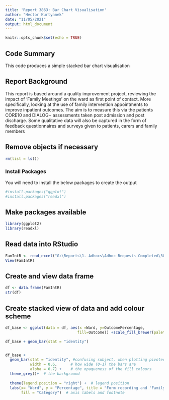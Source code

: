 ---
title: 'Report 3863: Bar Chart Visualisation'
author: "Hector Kurtyanek"
date: "11/05/2021"
output: html_document
---

```{r setup, include=FALSE}
knitr::opts_chunk$set(echo = TRUE)
```


## Code Summary

This code produces a simple stacked bar chart visualisation

## Report Background

This report is based around a quality improvement project, reviewing the impact of ‘Family Meetings’ on the ward as first point of contact. More specifically, looking at the use of family intervention appointments to improve inpatient outcomes. The aim is to measure this via the patients CORE10 and DIALOG+ assessments taken post admission and post discharge.  Some qualitative data will also be captured in the form of feedback questionnaires and surveys given to patients, carers and family members 

## Remove objects if necessary

```{r}
rm(list = ls())
```

### Install Packages

You will need to install the below packages to create the output

```{r install pacakges}
#install.packages("ggplot")
#install.packages("readxl")
```

## Make packages available

```{r llibrary}
library(ggplot2)
library(readxl)
```


## Read data into RStudio
```{r read data}
FamIntR <- read_excel("G:\Reports\1. Adhocs\Adhoc Requests Completed\3863 - Family Intervention Appts\R - 3863\FamIntRNew.xlsx")
View(FamIntR)
```


## Create and view data frame

```{r data frame}
df <- data.frame(FamIntR)
str(df)
```


## Create stacked view of data and add colour scheme

```{r plot}
df_base <- ggplot(data = df, aes(x =Ward, y=OutcomePercentage,
                                fill=Outcome)) +scale_fill_brewer(palette="Set1") #Colour scheme

df_base + geom_bar(stat = "identity") 


df_base +
  geom_bar(stat = "identity", #confusing subject, when plotting pivoted data, always leave "identity"
           width = 0.6,      # how wide (0-1) the bars are
           alpha = 0.7) +    # the opaqueness of the fill colours
  theme_grey()+  # the background          
  
  theme(legend.position = "right") +  # legend position
  labs(x= "Ward", y = "Percentage", title = "Form recording and 'Family Intervention' appointments",
       fill = "Category")  # axis labels and footnote
```

